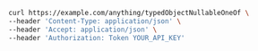 ```bash showLineNumbers copy filename="Typed Object Nullable One Of Post usage example"
curl https://example.com/anything/typedObjectNullableOneOf \
--header 'Content-Type: application/json' \
--header 'Accept: application/json' \
--header 'Authorization: Token YOUR_API_KEY'
```
